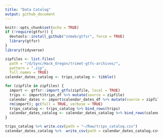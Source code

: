```yaml
---
title: "Data Catalog"
output: github_document
---
```


```r
knitr::opts_chunk$set(echo = TRUE)
if (!require(gtfsr)) {
  devtools::install_github("znmeb/gtfsr", force = TRUE)
  library(gtfsr)
}
library(tidyverse)
```

```r
zipfiles <- list.files(
  path = "/d/Sync/Hack_Oregon/trimet-gtfs-archives/",
  pattern = ".zip",
  full.names = TRUE)
calendar_dates_catalog <- trips_catalog <- tibble()

for (zipfile in zipfiles) {
  import <- gtfsr::import_gtfs(zipfile, local = TRUE)
  trips <- import$trips_df %>% mutate(source = zipfile)
  calendar_dates <- import$calendar_dates_df %>% mutate(source = zipfile)
  rm(import); gc(full = TRUE, verbose = TRUE)
  trips_catalog <- trips_catalog %>% bind_rows(trips)
  calendar_dates_catalog <- calendar_dates_catalog %>% bind_rows(calendar_dates)
}

trips_catalog %>% write.csv(path = "~/Raw/trips_catalog.csv")
calendar_dates_catalog %>%  write_csv(path = calendar_dates_catalog.csv)
```
